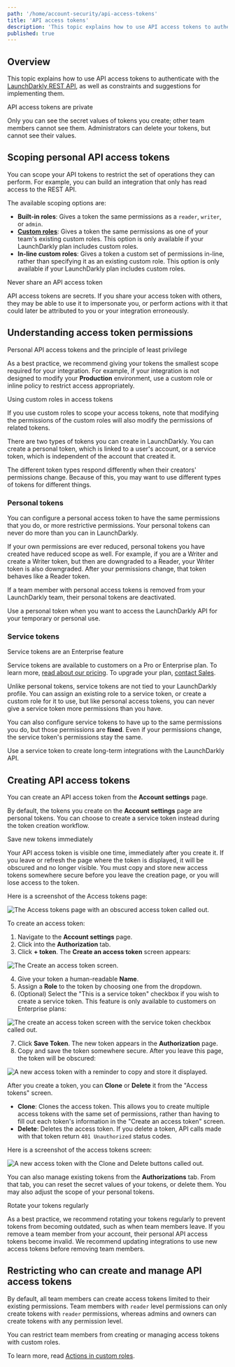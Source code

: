 ```yaml
---
path: '/home/account-security/api-access-tokens'
title: 'API access tokens'
description: 'This topic explains how to use API access tokens to authenticate with the LaunchDarkly REST API.'
published: true
---
```


## Overview

This topic explains how to use API access tokens to authenticate with the [LaunchDarkly REST API](https://apidocs.launchdarkly.com), as well as constraints and suggestions for implementing them.

<Callout intent="info">
<CalloutTitle>API access tokens are private</CalloutTitle>
<CalloutDescription>

Only you can see the secret values of tokens you create; other team members cannot see them. Administrators can delete your tokens, but cannot see their values.

</CalloutDescription>
</Callout>

## Scoping personal API access tokens

You can scope your API tokens to restrict the set of operations they can perform. For example, you can build an integration that only has read access to the REST API.

The available scoping options are:

- **Built-in roles**: Gives a token the same permissions as a `reader`, `writer`, or `admin`.
- **[Custom roles](/home/team/custom-roles)**: Gives a token the same permissions as one of your team's existing custom roles. This option is only available if your LaunchDarkly plan includes custom roles.
- **In-line custom roles**: Gives a token a custom set of permissions in-line, rather than specifying it as an existing custom role. This option is only available if your LaunchDarkly plan includes custom roles.

<Callout intent="warning">
<CalloutTitle>Never share an API access token</CalloutTitle>
<CalloutDescription>

API access tokens are secrets. If you share your access token with others, they may be able to use it to     impersonate you, or perform actions with it that could later be attributed to you or your integration erroneously.

</CalloutDescription>
</Callout>

## Understanding access token permissions

<Callout intent="info">
<CalloutTitle>Personal API access tokens and the principle of least privilege</CalloutTitle>
<CalloutDescription>

As a best practice, we recommend giving your tokens the smallest scope required for your integration. For example, if your integration is not designed to modify your **Production** environment, use a custom role or inline policy to restrict access appropriately.

</CalloutDescription>
</Callout>

<Callout intent="warning">
<CalloutTitle>Using custom roles in access tokens</CalloutTitle>
<CalloutDescription>

If you use custom roles to scope your access tokens, note that modifying the permissions of the custom roles will also modify the permissions of related tokens.

</CalloutDescription>
</Callout>

There are two types of tokens you can create in LaunchDarkly. You can create a personal token, which is linked to a user's account, or a service token, which is independent of the account that created it.

The different token types respond differently when their creators' permissions change. Because of this, you may want to use different types of tokens for different things.

### Personal tokens

You can configure a personal access token to have the same permissions that you do, or more restrictive permissions. Your personal tokens can never do more than you can in LaunchDarkly.

If your own permissions are ever reduced, personal tokens you have created have reduced scope as well. For example, if you are a Writer and create a Writer token, but then are downgraded to a Reader, your Writer token is also downgraded. After your permissions change, that token behaves like a Reader token.

If a team member with personal access tokens is removed from your LaunchDarkly team, their personal tokens are deactivated.

Use a personal token when you want to access the LaunchDarkly API for your temporary or personal use.

### Service tokens

<Callout intent="primary">
<CalloutTitle>Service tokens are an Enterprise feature</CalloutTitle>
<CalloutDescription>

Service tokens are available to customers on a Pro or Enterprise plan. To learn more, [read about our pricing](https://launchdarkly.com/pricing/). To upgrade your plan, [contact Sales](https://launchdarkly.com/contact-sales/).

</CalloutDescription>
</Callout>

Unlike personal tokens, service tokens are not tied to your LaunchDarkly profile. You can assign an existing role to a service token, or create a custom role for it to use, but like personal access tokens, you can never give a service token more permissions than you have.

You can also configure service tokens to have up to the same permissions you do, but those permissions are **fixed**. Even if your permissions change, the service token's permissions stay the same.

Use a service token to create long-term integrations with the LaunchDarkly API.

## Creating API access tokens

You can create an API access token from the **Account settings** page.

By default, the tokens you create on the **Account settings** page are personal tokens. You can choose to create a service token instead during the token creation workflow.

<Callout intent="alert">
<CalloutTitle>Save new tokens immediately</CalloutTitle>
<CalloutDescription>

Your API access token is visible one time, immediately after you create it. If you leave or refresh the page where the token is displayed, it will be obscured and no longer visible. You must copy and store new access tokens somewhere secure before you leave the creation page, or you will lose access to the token.

</CalloutDescription>
</Callout>

Here is a screenshot of the Access tokens page:

![The Access tokens page with an obscured access token called out.](../../images/settings-access-tokens-obscured-callout.png)

To create an access token:

1. Navigate to the **Account settings** page.
2. Click into the **Authorization** tab.
3. Click **+ token**. The **Create an access token** screen appears:

![The Create an access token screen.](../../images/settings-access-tokens.png)

4. Give your token a human-readable **Name**.
5. Assign a **Role** to the token by choosing one from the dropdown.
6. (Optional) Select the "This is a service token" checkbox if you wish to create a service token. This feature is only available to customers on Enterprise plans:

![The create an access token screen with the service token checkbox called out.](../../images/settings-access-tokens-service-checkbox-callout.png)

7. Click **Save Token**. The new token appears in the **Authorization** page.
8. Copy and save the token somewhere secure. After you leave this page, the token will be obscured:

![A new access token with a reminder to copy and store it displayed.](../../images/settings-access-tokens-notification.png)

After you create a token, you can **Clone** or **Delete** it from the "Access tokens" screen.

* **Clone**: Clones the access token. This allows you to create multiple access tokens with the same set of permissions, rather than having to fill out each token's information in the "Create an access token" screen.
* **Delete**: Deletes the access token. If you delete a token, API calls made with that token return `401 Unauthorized` status codes.

Here is a screenshot of the access tokens screen:

![A new access token with the Clone and Delete buttons called out.](../../images/settings-access-tokens-clone-delete-callout.png)

You can also manage existing tokens from the **Authorizations** tab. From that tab, you can reset the secret values of your tokens, or delete them. You may also adjust the scope of your personal tokens.

<Callout intent="alert">
<CalloutTitle>Rotate your tokens regularly</CalloutTitle>
<CalloutDescription>

As a best practice, we recommend rotating your tokens regularly to prevent tokens from becoming outdated, such as when team members leave. If you remove a team member from your account, their personal API access tokens become invalid. We recommend updating integrations to use new access tokens before removing team members.

</CalloutDescription>
</Callout>

## Restricting who can create and manage API access tokens

By default, all team members can create access tokens limited to their existing permissions. Team members with `reader` level permissions can only create tokens with `reader` permissions, whereas admins and owners can create tokens with any permission level.

You can restrict team members from creating or managing access tokens with custom roles.

To learn more, read [Actions in custom roles](/home/team/role-actions).
